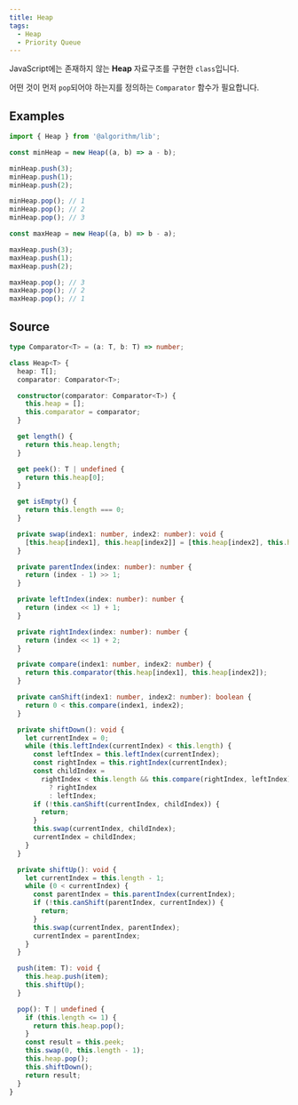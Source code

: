 ```yaml
---
title: Heap
tags:
  - Heap
  - Priority Queue
---
```


JavaScript에는 존재하지 않는 **Heap** 자료구조를 구현한 `class`입니다.

어떤 것이 먼저 `pop`되어야 하는지를 정의하는 `Comparator` 함수가 필요합니다.

## Examples

```typescript showLineNumbers
import { Heap } from '@algorithm/lib';

const minHeap = new Heap((a, b) => a - b);

minHeap.push(3);
minHeap.push(1);
minHeap.push(2);

minHeap.pop(); // 1
minHeap.pop(); // 2
minHeap.pop(); // 3

const maxHeap = new Heap((a, b) => b - a);

maxHeap.push(3);
maxHeap.push(1);
maxHeap.push(2);

maxHeap.pop(); // 3
maxHeap.pop(); // 2
maxHeap.pop(); // 1
```

## Source

```typescript showLineNumbers
type Comparator<T> = (a: T, b: T) => number;

class Heap<T> {
  heap: T[];
  comparator: Comparator<T>;

  constructor(comparator: Comparator<T>) {
    this.heap = [];
    this.comparator = comparator;
  }

  get length() {
    return this.heap.length;
  }

  get peek(): T | undefined {
    return this.heap[0];
  }

  get isEmpty() {
    return this.length === 0;
  }

  private swap(index1: number, index2: number): void {
    [this.heap[index1], this.heap[index2]] = [this.heap[index2], this.heap[index1]];
  }

  private parentIndex(index: number): number {
    return (index - 1) >> 1;
  }

  private leftIndex(index: number): number {
    return (index << 1) + 1;
  }

  private rightIndex(index: number): number {
    return (index << 1) + 2;
  }

  private compare(index1: number, index2: number) {
    return this.comparator(this.heap[index1], this.heap[index2]);
  }

  private canShift(index1: number, index2: number): boolean {
    return 0 < this.compare(index1, index2);
  }

  private shiftDown(): void {
    let currentIndex = 0;
    while (this.leftIndex(currentIndex) < this.length) {
      const leftIndex = this.leftIndex(currentIndex);
      const rightIndex = this.rightIndex(currentIndex);
      const childIndex =
        rightIndex < this.length && this.compare(rightIndex, leftIndex) < 0
          ? rightIndex
          : leftIndex;
      if (!this.canShift(currentIndex, childIndex)) {
        return;
      }
      this.swap(currentIndex, childIndex);
      currentIndex = childIndex;
    }
  }

  private shiftUp(): void {
    let currentIndex = this.length - 1;
    while (0 < currentIndex) {
      const parentIndex = this.parentIndex(currentIndex);
      if (!this.canShift(parentIndex, currentIndex)) {
        return;
      }
      this.swap(currentIndex, parentIndex);
      currentIndex = parentIndex;
    }
  }

  push(item: T): void {
    this.heap.push(item);
    this.shiftUp();
  }

  pop(): T | undefined {
    if (this.length <= 1) {
      return this.heap.pop();
    }
    const result = this.peek;
    this.swap(0, this.length - 1);
    this.heap.pop();
    this.shiftDown();
    return result;
  }
}
```
